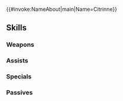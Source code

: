 {{#invoke:NameAbout|main|Name=Citrinne}}{{HeroPage Tabs}}
{{Hero Infobox
|Name=Citrinne
|Title=Caring Noble
|WeaponType=Green Tome
|MoveType=Infantry
|Origin=Fire Emblem Engage
|Gender=Female
|actorEN=Brittney Karbowski
|actorJP=長谷川育美
|artist=ne-on
|randomStartTime=2023-08-18T07:00:00Z
|additionDate=July 18, 2023
|releaseDate=July 18, 2023
|poolDate=August 8, 2023
|poolRarities=5
|cv1=14
|cv2=300700
|TagID=シトリニカ
|InternalID=977
|Properties=
|description=A noble of Brodia and retainer to Alcryst, she shares blood with the royal family and has an incredible fortune at her disposal. Appears in Fire Emblem Engage.
}}
{{Stats Page
|Lv1HP=16|Lv1ATK=16|Lv1SPD=5|Lv1DEF=3|Lv1RES=11
|GRHP=50|GRATK=70|GRSPD=50|GRDEF=45|GRRES=75
}}
==Skills==
===Weapons===
{{Weapons Table
|weapon1=Wind
|weapon1Default=1
|weapon1Unlock=1
|weapon2=Elwind
|weapon2Default=2
|weapon2Unlock=2
|weapon3=Rexcalibur
|weapon3Default=4
|weapon3Unlock=3
|weapon4=Tome of Luxuries
|weapon4Default=5
|weapon4Unlock=5
}}
===Assists===
{{Assists Table}}
===Specials===
{{Specials Table
|special1=Chilling Wind
|special1Default=4
|special1Unlock=3
|special2=Iceberg
|special2Unlock=4
}}
===Passives===
{{Passives Table
|passiveB1=Special Spiral 1
|passiveB2=Special Spiral 2
|passiveB3=Special Spiral 3
|passiveB4=Special Spiral 4
|passiveB1Unlock=2
|passiveB2Unlock=3
|passiveB3Unlock=4
|passiveB4Unlock=5
|passiveC1=Atk/Res Oath 1
|passiveC2=Atk/Res Oath 2
|passiveC3=Atk/Res Oath 3
|passiveC4=Atk/Res Oath 4
|passiveC1Unlock=2
|passiveC2Unlock=3
|passiveC3Unlock=4
|passiveC4Unlock=5
}}
{{Heroes Navbox}}